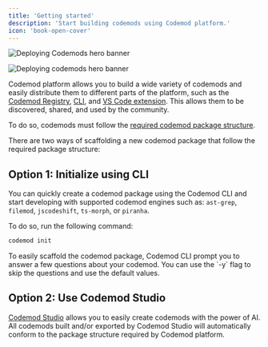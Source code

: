 ```yaml
---
title: 'Getting started'
description: 'Start building codemods using Codemod platform.'
icon: 'book-open-cover'
---
```


<img
  className="block dark:hidden"
  src="/images/deploying-codemods/hero-light.svg"
  alt="Deploying Codemods hero banner"
/>

<img
  className="hidden dark:block"
  src="/images/deploying-codemods/hero-dark.svg"
  alt="Deploying codemods hero banner"
/>

Codemod platform allows you to build a wide variety of codemods and easily distribute them to different parts of the platform, such as the [Codemod Registry](https://codemod.com/registry), [CLI](/deploying-codemods/cli), and [VS Code extension](/deploying-codemods/vsce). This allows them to be discovered, shared, and used by the community.

To do so, codemods must follow the [required codemod package structure](/codemod-registry/publishing-codemods#required-codemod-package-structure).

There are two ways of scaffolding a new codemod package that follow the required package structure:

## Option 1: Initialize using CLI

You can quickly create a codemod package using the Codemod CLI and start developing with supported codemod engines such as: `ast-grep`, `filemod`, `jscodeshift`, `ts-morph`, or `piranha`.

To do so, run the following command:

```bash
codemod init
```

<Tip>
To easily scaffold the codemod package, Codemod CLI prompt you to answer a few questions about your codemod. You can use the `-y` flag to skip the questions and use the default values.
</Tip>

## Option 2: Use Codemod Studio

[Codemod Studio](/building-codemods/codemod-studio) allows you to easily create codemods with the power of AI. All codemods built and/or exported by Codemod Studio will automatically conform to the package structure required by Codemod platform.
